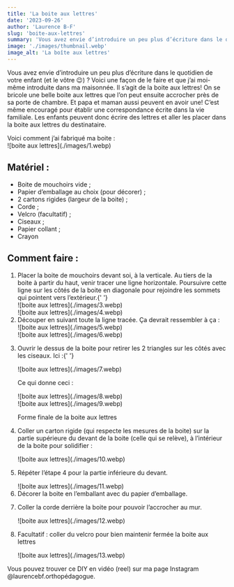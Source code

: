 ```yaml
---
title: 'La boite aux lettres'
date: '2023-09-26'
author: 'Laurence B-F'
slug: 'boite-aux-lettres'
summary: 'Vous avez envie d’introduire un peu plus d’écriture dans le quotidien de votre enfant (et le vôtre 😉) ? Voici une façon de le faire et que j’ai moi-même introduite dans ma maisonnée. Il s’agit de la boite aux lettres!'
image: './images/thumbnail.webp'
image_alt: 'La boîte aux lettres'
---
```


<p className="p-4 font-mulish lg:mb-12">
    Vous avez envie d’introduire un peu plus d’écriture dans le quotidien de votre enfant (et le vôtre 😉) ? Voici une
    façon de le faire et que j’ai moi-même introduite dans ma maisonnée. Il s’agit de la boite aux lettres! On se
    bricole une belle boite aux lettres que l’on peut ensuite accrocher près de sa porte de chambre. Et papa et maman
    aussi peuvent en avoir une! C’est même encouragé pour établir une correspondance écrite dans la vie familiale. Les
    enfants peuvent donc écrire des lettres et aller les placer dans la boite aux lettres du destinataire.
</p>
Voici comment j’ai fabriqué ma boite :

<div className="grid grid-cols-1 md:grid-cols-2 lg:grid-cols-3">
    <div className="max-w-xs">![boite aux lettres](./images/1.webp)</div>
    <div className="lg:col-span-2 col-span-1">
        <h2 className="md:px-10 pt-4 font-mulish font-semibold">Matériel :</h2>
        <div className="flex flex-col border-4 border-lbf-orange rounded-lg md:mx-10 mb-4 p-6 gap-2 font-mulish">
            <ul className="list-disc list-outside pl-6">
                <li className="sm:pl-2">Boite de mouchoirs vide ;</li>
                <li className="sm:pl-2">Papier d’emballage au choix (pour décorer) ;</li>
                <li className="sm:pl-2">2 cartons rigides (largeur de la boite) ;</li>
                <li className="sm:pl-2">Corde ;</li>
                <li className="sm:pl-2">Velcro (facultatif) ;</li>
                <li className="sm:pl-2">Ciseaux ;</li>
                <li className="sm:pl-2">Papier collant ;</li>
                <li className="sm:pl-2">Crayon</li>
            </ul>
        </div>
    </div>
</div>

<h2 className="md:px-10 pt-4 font-mulish font-semibold">Comment faire :</h2>
<div className="flex flex-col border-4 border-lbf-orange rounded-lg md:mx-10 mb-4 p-6 gap-2 font-mulish">
    <ol className="list-decimal list-outside pl-6 space-y-8">
        <li className="sm:pl-2">
            Placer la boite de mouchoirs devant soi, à la verticale. Au tiers de la boite à partir du haut, venir tracer
            une ligne horizontale. Poursuivre cette ligne sur les côtés de la boite en diagonale pour rejoindre les
            sommets qui pointent vers l’extérieur.{' '}
            <div className="grid grid-cols-1 md:grid-cols-2 gap-2 m-2">
                <div className="max-w-sm">![boite aux lettres](./images/3.webp)</div>
                <div className="max-w-sm">![boite aux lettres](./images/4.webp)</div>
            </div>
        </li>
        <li className="sm:pl-2">
            Découper en suivant toute la ligne tracée. Ça devrait ressembler à ça :
            <div className="grid grid-cols-1 md:grid-cols-2 gap-2 m-2">
                <div className="max-w-sm">![boite aux lettres](./images/5.webp)</div>
                <div className="max-w-sm">![boite aux lettres](./images/6.webp)</div>
            </div>
        </li>
        <li className="sm:pl-2">
            <div className="grid grid-cols-1 min-[850px]:grid-cols-2  min-[850px]:gap-4 m-2">
                <div>
                    <p>
                        Ouvrir le dessus de la boite pour retirer les 2 triangles sur les côtés avec les ciseaux. Ici
                        :{' '}
                    </p>
                    <div className="max-w-sm">![boite aux lettres](./images/7.webp)</div>
                </div>
                <div>
                    <p>Ce qui donne ceci : </p>
                    <div className="max-w-sm">![boite aux lettres](./images/8.webp)</div>
                    <div className="max-w-sm">![boite aux lettres](./images/9.webp)</div>
                    <p>Forme finale de la boite aux lettres</p>
                </div>
            </div>
        </li>
        <li className="sm:pl-2">
            <div className="grid grid-col-1 md:grid-cols-3">
                <p className="md:pr-2">
                    Coller un carton rigide (qui respecte les mesures de la boite) sur la partie supérieure du devant de
                    la boite (celle qui se relève), à l’intérieur de la boite pour solidifier :
                </p>
                <div className="max-w-sm col-span-1 md:col-span-2">![boite aux lettres](./images/10.webp)</div>
            </div>
        </li>
        <li className="sm:pl-2">
            <div className="grid grid-col-1 md:grid-cols-3">
                <p>Répéter l’étape 4 pour la partie inférieure du devant.</p>
                <div className="max-w-sm col-span-1 md:col-span-2">![boite aux lettres](./images/11.webp)</div>
            </div>
        </li>
        <li className="sm:pl-2">Décorer la boite en l’emballant avec du papier d’emballage.</li>
        <li className="sm:pl-2">
            <div className="grid grid-col-1 md:grid-cols-3">
                <p>Coller la corde derrière la boite pour pouvoir l’accrocher au mur.</p>
                <div className="max-w-sm col-span-1 md:col-span-2">![boite aux lettres](./images/12.webp)</div>
            </div>
        </li>
        <li className="sm:pl-2">
            <div className="grid grid-col-1 md:grid-cols-3">
                <p>Facultatif : coller du velcro pour bien maintenir fermée la boite aux lettres</p>
                <div className="max-w-sm col-span-1 md:col-span-2">![boite aux lettres](./images/13.webp)</div>
            </div>
        </li>
    </ol>
</div>

Vous pouvez trouver ce DIY en vidéo (reel) sur ma page Instagram @laurencebf.orthopédagogue.
